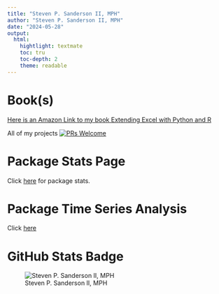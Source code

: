 ```yaml
---
title: "Steven P. Sanderson II, MPH"
author: "Steven P. Sanderson II, MPH"
date: "2024-05-28"
output:
  html:
    hightlight: textmate
    toc: tru
    toc-depth: 2
    theme: readable
---
```


# Book(s)

[Here is an Amazon Link to my book Extending Excel with Python and R](https://packt.link/oTyZJ)

All of my projects [![PRs Welcome](https://img.shields.io/badge/PRs-welcome-brightgreen.svg?style=flat-square)](http://makeapullrequest.com)

# Package Stats Page

Click [here](https://www.spsanderson.com/package-downloads/) for package stats.

# Package Time Series Analysis

Click [here](https://www.spsanderson.com/healthyverse_tsa/)

# GitHub Stats Badge

![Steven P. Sanderson II, MPH](https://github-readme-stats.vercel.app/api?username=spsanderson&show_icons=true)
